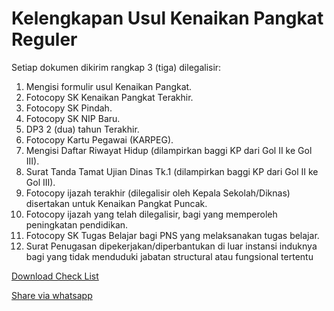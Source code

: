 # Kelengkapan Usul Kenaikan Pangkat Reguler

Setiap dokumen dikirim rangkap 3 (tiga) dilegalisir:

1)	Mengisi formulir usul Kenaikan Pangkat.
2)	Fotocopy SK Kenaikan Pangkat Terakhir.
3)	Fotocopy SK Pindah.
4)	Fotocopy SK NIP Baru.
5)	DP3 2 (dua) tahun Terakhir.
6)	Fotocopy Kartu Pegawai (KARPEG).
7)	Mengisi Daftar Riwayat Hidup (dilampirkan baggi KP dari Gol II ke Gol III).
8)	Surat Tanda Tamat Ujian  Dinas Tk.1 (dilampirkan baggi KP dari Gol II ke Gol III).
9)	Fotocopy ijazah terakhir (dilegalisir oleh Kepala Sekolah/Diknas) disertakan untuk Kenaikan Pangkat Puncak.
10)	Fotocopy ijazah yang telah dilegalisir, bagi yang memperoleh peningkatan pendidikan.
11)	Fotocopy SK Tugas Belajar bagi PNS yang melaksanakan tugas belajar.
12)	Surat Penugasan dipekerjakan/diperbantukan di luar instansi induknya bagi yang tidak menduduki jabatan structural atau fungsional tertentu

[Download Check List](https://spreadsheets.google.com/feeds/download/spreadsheets/Export?key=1xYAYANlxefXBDzJxZA7BjFxkZc5BAiggDCO2DplT46E&exportFormat=xlsx)

[Share via whatsapp](https://api.whatsapp.com/send?text=%2AKelengkapan%20Usul%20Kenaikan%20Pangkat%20Reguler%2A%0A%0ASetiap%20dokumen%20dikirim%20rangkap%203%20%28tiga%29%20dilegalisir%3A%0A%0A1%29%09Mengisi%20formulir%20usul%20Kenaikan%20Pangkat.%0A2%29%09Fotocopy%20SK%20Kenaikan%20Pangkat%20Terakhir.%0A3%29%09Fotocopy%20SK%20Pindah.%0A4%29%09Fotocopy%20SK%20NIP%20Baru.%0A5%29%09DP3%202%20%28dua%29%20tahun%20Terakhir.%0A6%29%09Fotocopy%20Kartu%20Pegawai%20%28KARPEG%29.%0A7%29%09Mengisi%20Daftar%20Riwayat%20Hidup%20%28dilampirkan%20baggi%20KP%20dari%20Gol%20II%20ke%20Gol%20III%29.%0A8%29%09Surat%20Tanda%20Tamat%20Ujian%20%20Dinas%20Tk.1%20%28dilampirkan%20baggi%20KP%20dari%20Gol%20II%20ke%20Gol%20III%29.%0A9%29%09Fotocopy%20ijazah%20terakhir%20%28dilegalisir%20oleh%20Kepala%20Sekolah%2FDiknas%29%20disertakan%20untuk%20Kenaikan%20Pangkat%20Puncak.%0A10%29%09Fotocopy%20ijazah%20yang%20telah%20dilegalisir%2C%20bagi%20yang%20memperoleh%20peningkatan%20pendidikan.%0A11%29%09Fotocopy%20SK%20Tugas%20Belajar%20bagi%20PNS%20yang%20melaksanakan%20tugas%20belajar.%0A12%29%09Surat%20Penugasan%20dipekerjakan%2Fdiperbantukan%20di%20luar%20instansi%20induknya%20bagi%20yang%20tidak%20menduduki%20jabatan%20structural%20atau%20fungsional%20tertentu)
